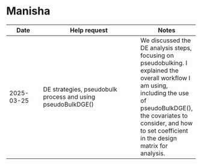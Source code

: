 # Manisha

| Date | Help request | Notes |
| ---- | ------------ | ----- |
| 2025-03-25 | DE strategies, pseudobulk process and using pseudoBulkDGE() | We discussed the DE analysis steps, focusing on pseudobulking. I explained the overall workflow I am using, including the use of pseudoBulkDGE(), the covariates to consider, and how to set coefficient in the design matrix for analysis. |


